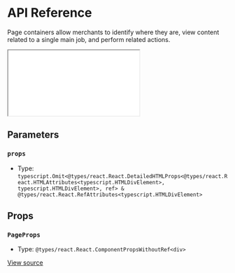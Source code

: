# API Reference

Page containers allow merchants to identify where they are, view content related to a single main job, and perform related actions.

<iframe src="undefined?path=/story/components-page--play&full=1&shortcuts=false&singleStory=true" 
    style={{"width":"100%","height":600,"border":0,"borderRadius":4}}></iframe>

## Parameters

### `props`

- Type: `typescript.Omit<@types/react.React.DetailedHTMLProps<@types/react.React.HTMLAttributes<typescript.HTMLDivElement>, typescript.HTMLDivElement>, ref> & @types/react.React.RefAttributes<typescript.HTMLDivElement>`

## Props

### `PageProps`

- Type: `@types/react.React.ComponentPropsWithoutRef<div>`

[View source](https://github.com/vtex/shoreline/blob/c9660e191/packages/components/src/page/page.tsx#L17)
